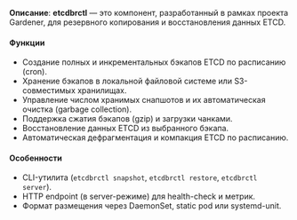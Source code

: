 **Описание**: **etcdbrctl** — это компонент, разработанный в рамках проекта Gardener, для резервного копирования и восстановления данных ETCD.

#### Функции  
- Создание полных и инкрементальных бэкапов ETCD по расписанию (cron).  
- Хранение бэкапов в локальной файловой системе или S3-совместимых хранилищах.  
- Управление числом хранимых снапшотов и их автоматическая очистка (garbage collection).  
- Поддержка сжатия бэкапов (gzip) и загрузки чанками.  
- Восстановление данных ETCD из выбранного бэкапа.  
- Автоматическая дефрагментация и компакция ETCD по расписанию. 

#### Особенности  
- CLI-утилита (`etcdbrctl snapshot`, `etcdbrctl restore`, `etcdbrctl server`).  
- HTTP endpoint (в server-режиме) для health-check и метрик.  
- Формат размещения через DaemonSet, static pod или systemd-unit.
